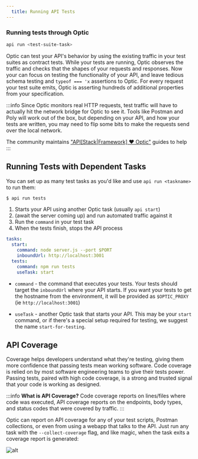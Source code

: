 ```yaml
---
  title: Running API Tests
---
```


### Running tests through Optic

```bash
api run <test-suite-task>
```

Optic can test your API's behavior by using the existing traffic in your test suites as contract tests. While your tests are running, Optic observes the traffic and checks that the shapes of your requests and responses. Now your can focus on testing the functionality of your API, and leave tedious schema testing and `typeof === 'x` assertions to Optic. For every request your test suite emits, Optic is asserting hundreds of additional properties from your specification.

:::info
Since Optic monitors real HTTP requests, test traffic will have to actually hit the network bridge for Optic to see it. Tools like Postman and Poly will work out of the box, but depending on your API, and how your tests are written, you may need to flip some bits to make the requests send over the local network.

The community maintains ["API[Stack|Framework] ❤ Optic"️](/docs/integrations/integrations#api-frameworks-%EF%B8%8F-optic) guides to help
:::


## Running Tests with Dependent Tasks
You can set up as many test tasks as you'd like and use `api run <taskname>` to run them:

```bash
$ api run tests
```

1. Starts your API using another Optic task (usually `api start`)
2. (await the server coming up) and run automated traffic against it
3. Run the `command` in your test task
4. When the tests finish, stops the API process

````yaml
tasks:
  start:
    command: node server.js --port $PORT
    inboundUrl: http://localhost:3001
  tests:
    command: npm run tests
    useTask: start
````

- `command` - the command that executes your tests. Your tests should target the `inboundUrl` where your API starts. If you want your tests to get the hostname from the environment, it will be provided as `$OPTIC_PROXY` (ie `http://localhost:3001`)

- `useTask` - another Optic task that starts your API. This may be your `start` command, or if there's a special setup required for testing, we suggest the name `start-for-testing`.

## API Coverage

Coverage helps developers understand what they're testing, giving them more confidence that passing tests mean working software. Code coverage is relied on by most software engineering teams to give their tests power. Passing tests, paired with high code coverage, is a strong and trusted signal that your code is working as designed.

:::info **What is API Coverage?**
Code coverage reports on lines/files where code was executed, API coverage reports on the endpoints, body types, and status codes that were covered by traffic.
:::

Optic can report on API coverage for any of your test scripts, Postman collections, or even from using a webapp that talks to the API. Just run any task with the `--collect-coverage` flag, and like magic, when the task exits a coverage report is generated:


<Paper elevation={2}>

![alt](../../static/img/run-tests-with-coverage.svg)

</Paper>
